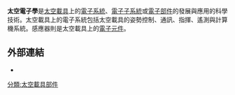 {{expand|time=2018-11-30T07:13:51+00:00}}
'''太空電子學'''是[[太空載具|太空載具]]上的[[電子系統|電子系統]]、[[電子子系統|電子子系統]]或[[電子部件|電子部件]]的發展與應用的科學技術。太空載具上的電子系統包括太空載具的姿勢控制、通訊、指揮、遙測與計算機系統。感應器則是太空載具上的[[電子元件|電子元件]]。
== 外部連結 ==
{{refbegin}}
*{{cite web |url=http://www.sti.nasa.gov/sscg/19.html |title=Scope and Subject Category Guide - Category 19 - Spacecraft Instrumentation and Astrionics |publisher=NASA |accessdate=2018-11-30 |archive-date=2019-11-12 |archive-url=https://web.archive.org/web/20191112121122/https://www.sti.nasa.gov/sscg/19.html |dead-url=yes }}
{{refend}}
[[分類:太空載具部件|分類:太空載具部件]]